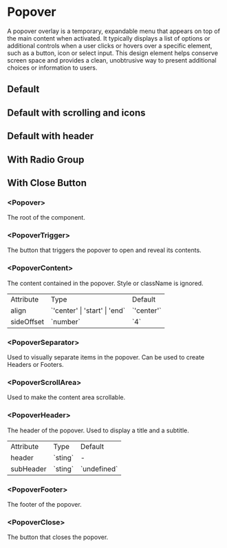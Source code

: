 

<Meta of={PopoverStories} />

# Popover

A popover overlay is a temporary, expandable menu that appears on top of the main content when activated. It typically displays a list of options or additional controls when a user clicks or hovers over a specific element, such as a button, icon or select input. This design element helps conserve screen space and provides a clean, unobtrusive way to present additional choices or information to users.

## Default

<Canvas of={PopoverStories.Default} />

## Default with scrolling and icons

<Canvas of={PopoverStories.IconList} />

## Default with header

<Canvas of={PopoverStories.WithHeader} />


## With Radio Group

<Canvas of={PopoverStories.RadioList} />

## With Close Button

<Canvas of={PopoverStories.CloseButton} />

### \<Popover>

The root of the component.

### \<PopoverTrigger>

The button that triggers the popover to open and reveal its contents.

### \<PopoverContent>

The content contained in the popover. Style or className is ignored.

<table>
  <tbody>
    <tr>
      <td>Attribute</td>
      <td>Type</td>
      <td>Default</td>
    </tr>
    <tr>
      <td>align</td>
      <td>`'center' | 'start' | 'end`</td>
      <td>`'center'`</td>
    </tr>
    <tr>
      <td>sideOffset</td>
      <td>`number`</td>
      <td>`4`</td>
    </tr>
  </tbody>
</table>

### \<PopoverSeparator>

Used to visually separate items in the popover. Can be used to create Headers or Footers.

### \<PopoverScrollArea>

Used to make the content area scrollable.

### \<PopoverHeader>

The header of the popover. Used to display a title and a subtitle.

<table>
  <tbody>
    <tr>
      <td>Attribute</td>
      <td>Type</td>
      <td>Default</td>
    </tr>
    <tr>
      <td>header</td>
      <td>`sting`</td>
      <td>-</td>
    </tr>
    <tr>
      <td>subHeader</td>
      <td>`sting`</td>
      <td>`undefined`</td>
    </tr>
  </tbody>
</table>

### \<PopoverFooter>

The footer of the popover.

### \<PopoverClose>

The button that closes the popover.
